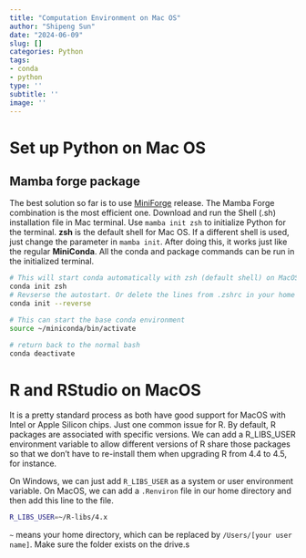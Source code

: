 ```yaml
---
title: "Computation Environment on Mac OS"
author: "Shipeng Sun"
date: "2024-06-09"
slug: []
categories: Python
tags:
- conda
- python
type: ''
subtitle: ''
image: ''
---
```


# Set up Python on Mac OS

## Mamba forge package

The best solution so far is to use [MiniForge](https://conda-forge.org/miniforge/) release. The Mamba Forge combination is the most efficient one. Download and run the Shell (.sh) installation file in Mac terminal. Use `mamba init zsh` to initialize Python for the terminal. **zsh** is the default shell for Mac OS. If a different shell is used, just change the parameter in `mamba init`. After doing this, it works just like the regular **MiniConda**. All the conda and package commands can be run in the initialized terminal.

```bash

# This will start conda automatically with zsh (default shell) on MacOS
conda init zsh
# Revserse the autostart. Or delete the lines from .zshrc in your home directory
conda init --reverse

# This can start the base conda environment
source ~/miniconda/bin/activate

# return back to the normal bash
conda deactivate
```

# R and RStudio on MacOS

It is a pretty standard process as both have good support for MacOS with Intel or Apple Silicon chips. Just one common issue for R. By default, R packages are associated with specific versions. We can add a R_LIBS_USER environment variable to allow different versions of R share those packages so that we don't have to re-install them when upgrading R from 4.4 to 4.5, for instance.

On Windows, we can just add `R_LIBS_USER` as a system or user environment variable. On MacOS, we can add a `.Renviron` file in our home directory and then add this line to the file.

```bash
R_LIBS_USER=~/R-libs/4.x
```

`~` means your home directory, which can be replaced by `/Users/[your user name]`. Make sure the folder exists on the drive.s
